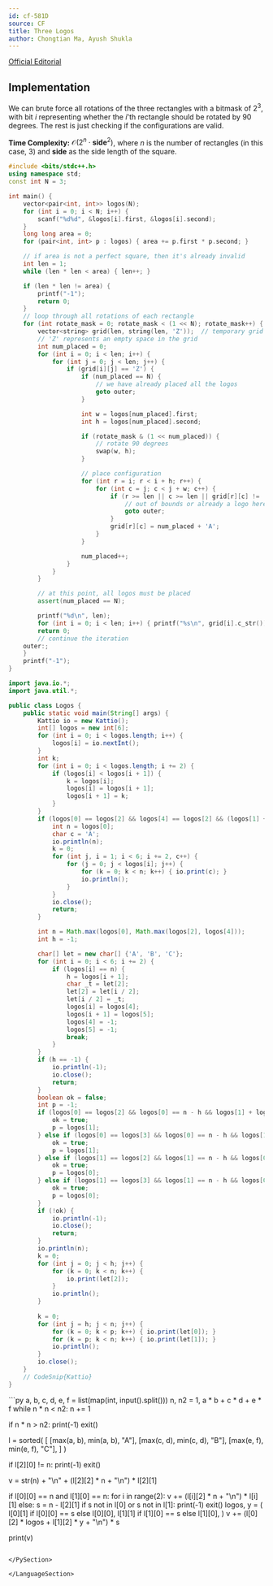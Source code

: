```yaml
---
id: cf-581D
source: CF
title: Three Logos
author: Chongtian Ma, Ayush Shukla
---
```


[Official Editorial](https://codeforces.com/blog/entry/20508)

## Implementation

We can brute force all rotations of the three rectangles with a bitmask of $2^3$, with bit $i$ representing whether the $i$'th rectangle should be rotated by
$90$ degrees. The rest is just checking if the configurations are valid.

**Time Complexity:** $\mathcal{O}(2^n \cdot \textbf{side}^2)$, where $n$ is the number of rectangles (in this case, 3) and $\textbf{side}$ as the side length of the square.

<LanguageSection>
<CPPSection>

```cpp
#include <bits/stdc++.h>
using namespace std;
const int N = 3;

int main() {
	vector<pair<int, int>> logos(N);
	for (int i = 0; i < N; i++) {
		scanf("%d%d", &logos[i].first, &logos[i].second);
	}
	long long area = 0;
	for (pair<int, int> p : logos) { area += p.first * p.second; }

	// if area is not a perfect square, then it's already invalid
	int len = 1;
	while (len * len < area) { len++; }

	if (len * len != area) {
		printf("-1");
		return 0;
	}
	// loop through all rotations of each rectangle
	for (int rotate_mask = 0; rotate_mask < (1 << N); rotate_mask++) {
		vector<string> grid(len, string(len, 'Z'));  // temporary grid
		// 'Z' represents an empty space in the grid
		int num_placed = 0;
		for (int i = 0; i < len; i++) {
			for (int j = 0; j < len; j++) {
				if (grid[i][j] == 'Z') {
					if (num_placed == N) {
						// we have already placed all the logos
						goto outer;
					}

					int w = logos[num_placed].first;
					int h = logos[num_placed].second;

					if (rotate_mask & (1 << num_placed)) {
						// rotate 90 degrees
						swap(w, h);
					}

					// place configuration
					for (int r = i; r < i + h; r++) {
						for (int c = j; c < j + w; c++) {
							if (r >= len || c >= len || grid[r][c] != 'Z') {
								// out of bounds or already a logo here
								goto outer;
							}
							grid[r][c] = num_placed + 'A';
						}
					}

					num_placed++;
				}
			}
		}

		// at this point, all logos must be placed
		assert(num_placed == N);

		printf("%d\n", len);
		for (int i = 0; i < len; i++) { printf("%s\n", grid[i].c_str()); }
		return 0;
		// continue the iteration
	outer:;
	}
	printf("-1");
}
```

</CPPSection>

<JavaSection>

```java
import java.io.*;
import java.util.*;

public class Logos {
	public static void main(String[] args) {
		Kattio io = new Kattio();
		int[] logos = new int[6];
		for (int i = 0; i < logos.length; i++) {
			logos[i] = io.nextInt();
		}
		int k;
		for (int i = 0; i < logos.length; i += 2) {
			if (logos[i] < logos[i + 1]) {
				k = logos[i];
				logos[i] = logos[i + 1];
				logos[i + 1] = k;
			}
		}
		if (logos[0] == logos[2] && logos[4] == logos[2] && (logos[1] + logos[3] + logos[5]) == logos[0]) {
			int n = logos[0];
			char c = 'A';
			io.println(n);
			k = 0;
			for (int j, i = 1; i < 6; i += 2, c++) {
				for (j = 0; j < logos[i]; j++) {
					for (k = 0; k < n; k++) { io.print(c); }
					io.println();
				}
			}
			io.close();
			return;
		}

		int n = Math.max(logos[0], Math.max(logos[2], logos[4]));
		int h = -1;

		char[] let = new char[] {'A', 'B', 'C'};
		for (int i = 0; i < 6; i += 2) {
			if (logos[i] == n) {
				h = logos[i + 1];
				char _t = let[2];
				let[2] = let[i / 2];
				let[i / 2] = _t;
				logos[i] = logos[4];
				logos[i + 1] = logos[5];
				logos[4] = -1;
				logos[5] = -1;
				break;
			}
		}
		if (h == -1) {
			io.println(-1);
			io.close();
			return;
		}
		boolean ok = false;
		int p = -1;
		if (logos[0] == logos[2] && logos[0] == n - h && logos[1] + logos[3] == n) {
			ok = true;
			p = logos[1];
		} else if (logos[0] == logos[3] && logos[0] == n - h && logos[1] + logos[2] == n) {
			ok = true;
			p = logos[1];
		} else if (logos[1] == logos[2] && logos[1] == n - h && logos[0] + logos[3] == n) {
			ok = true;
			p = logos[0];
		} else if (logos[1] == logos[3] && logos[1] == n - h && logos[0] + logos[2] == n) {
			ok = true;
			p = logos[0];
		}
		if (!ok) {
			io.println(-1);
			io.close();
			return;
		}
		io.println(n);
		k = 0;
		for (int j = 0; j < h; j++) {
			for (k = 0; k < n; k++) {
				io.print(let[2]);
			}
			io.println();
		}
		
		k = 0;
		for (int j = h; j < n; j++) {
			for (k = 0; k < p; k++) { io.print(let[0]); }
			for (k = p; k < n; k++) { io.print(let[1]); }
			io.println();
		}
		io.close();
	}
	// CodeSnip{Kattio}
}
```

</JavaSection>

<PySection>
```py
a, b, c, d, e, f = list(map(int, input().split()))
n, n2 = 1, a * b + c * d + e * f
while n * n < n2:
	n += 1

if n * n > n2:
	print(-1)
	exit()

l = sorted(
	[
		[max(a, b), min(a, b), "A"],
		[max(c, d), min(c, d), "B"],
		[max(e, f), min(e, f), "C"],
	]
)

if l[2][0] != n:
	print(-1)
	exit()

v = str(n) + "\n" + (l[2][2] * n + "\n") * l[2][1]

if l[0][0] == n and l[1][0] == n:
	for i in range(2):
		v += (l[i][2] * n + "\n") * l[i][1]
else:
	s = n - l[2][1]
	if s not in l[0] or s not in l[1]:
		print(-1)
		exit()
	logos, y = (
		l[0][1] if l[0][0] == s else l[0][0],
		l[1][1] if l[1][0] == s else l[1][0],
	)
	v += (l[0][2] * logos + l[1][2] * y + "\n") * s

print(v)
```

</PySection>

</LanguageSection>
